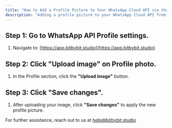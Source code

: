 ```yaml
---
title: "How to Add a Profile Picture to Your WhatsApp Cloud API via the App"
description: "Adding a profile picture to your WhatsApp Cloud API from the app is a simple way to personalize your communication and build brand identity by uploading an image and saving your changes seamlessly. Follow along to complete this in just a few clicks!"
---
```



## Step 1: Go to WhatsApp API Profile settings.

1. Navigate to: [https://app.bitbybit.studio](https://app.bitbybit.studio)

## Step 2: Click "Upload image" on Profile photo.

1. In the Profile section, click the **"Upload image"** button.

## Step 3: Click "Save changes".

1. After uploading your image, click **"Save changes"** to apply the new profile picture.

For further assistance, reach out to us at [help@bitbybit.studio](mailto:help@bitbybit.studio)
